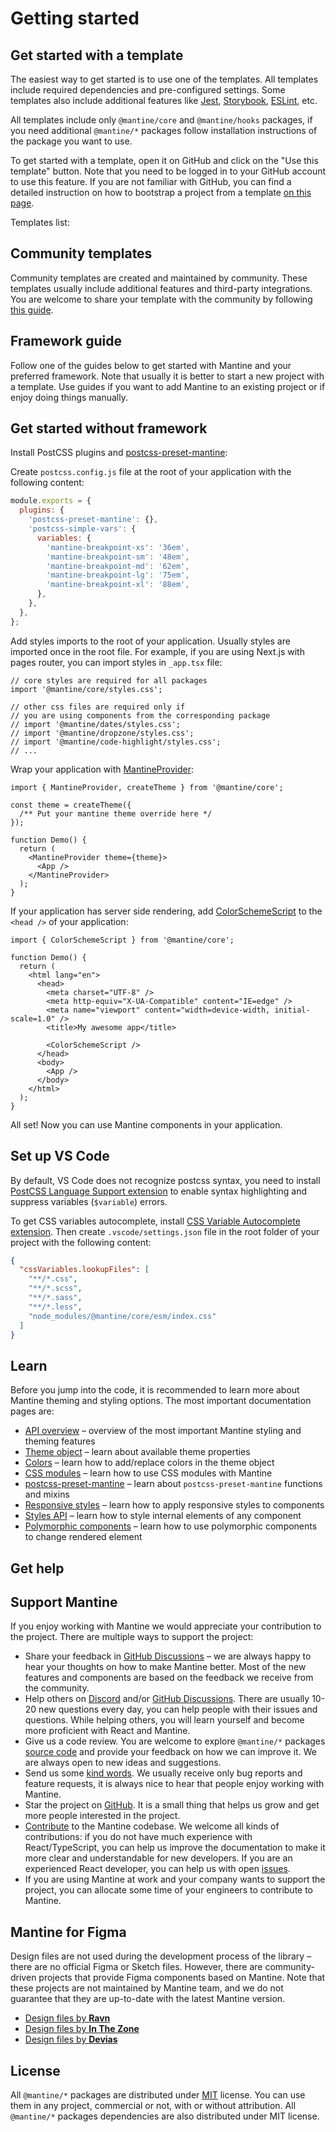 

# Getting started

## Get started with a template

The easiest way to get started is to use one of the templates.
All templates include required dependencies and pre-configured settings.
Some templates also include additional features like [Jest](https://jestjs.io/),
[Storybook](https://storybook.js.org/), [ESLint](https://eslint.org/), etc.

All templates include only `@mantine/core` and `@mantine/hooks` packages,
if you need additional `@mantine/*` packages follow installation instructions
of the package you want to use.

To get started with a template, open it on GitHub and click on the "Use this template"
button. Note that you need to be logged in to your GitHub account to use this feature.
If you are not familiar with GitHub, you can find a detailed instruction on how to
bootstrap a project from a template [on this page](/templates-usage).

Templates list:

<TemplatesList />

## Community templates

Community templates are created and maintained by community. These templates
usually include additional features and third-party integrations. You are welcome
to share your template with the community by following [this guide](/submit-template/).

<TemplatesList community />

## Framework guide

Follow one of the guides below to get started with Mantine and your preferred framework.
Note that usually it is better to start a new project with a template. Use guides if you want
to add Mantine to an existing project or if enjoy doing things manually.

<FrameworksGuides />

## Get started without framework

<PackagesInstallation />

Install PostCSS plugins and [postcss-preset-mantine](/styles/postcss-preset):

<InstallScript packages="postcss postcss-preset-mantine postcss-simple-vars" dev />

Create `postcss.config.js` file at the root of your application with the following content:

```js
module.exports = {
  plugins: {
    'postcss-preset-mantine': {},
    'postcss-simple-vars': {
      variables: {
        'mantine-breakpoint-xs': '36em',
        'mantine-breakpoint-sm': '48em',
        'mantine-breakpoint-md': '62em',
        'mantine-breakpoint-lg': '75em',
        'mantine-breakpoint-xl': '88em',
      },
    },
  },
};
```

Add styles imports to the root of your application. Usually styles are imported
once in the root file. For example, if you are using Next.js with pages router,
you can import styles in `_app.tsx` file:

```tsx
// core styles are required for all packages
import '@mantine/core/styles.css';

// other css files are required only if
// you are using components from the corresponding package
// import '@mantine/dates/styles.css';
// import '@mantine/dropzone/styles.css';
// import '@mantine/code-highlight/styles.css';
// ...
```

Wrap your application with [MantineProvider](/theming/mantine-provider/):

```tsx
import { MantineProvider, createTheme } from '@mantine/core';

const theme = createTheme({
  /** Put your mantine theme override here */
});

function Demo() {
  return (
    <MantineProvider theme={theme}>
      <App />
    </MantineProvider>
  );
}
```

If your application has server side rendering, add [ColorSchemeScript](/theming/color-schemes)
to the `<head />` of your application:

```tsx
import { ColorSchemeScript } from '@mantine/core';

function Demo() {
  return (
    <html lang="en">
      <head>
        <meta charset="UTF-8" />
        <meta http-equiv="X-UA-Compatible" content="IE=edge" />
        <meta name="viewport" content="width=device-width, initial-scale=1.0" />
        <title>My awesome app</title>

        <ColorSchemeScript />
      </head>
      <body>
        <App />
      </body>
    </html>
  );
}
```

All set! Now you can use Mantine components in your application.

## Set up VS Code

By default, VS Code does not recognize postcss syntax, you need to install
[PostCSS Language Support extension](https://marketplace.visualstudio.com/items?itemName=csstools.postcss)
to enable syntax highlighting and suppress variables (`$variable`) errors.

To get CSS variables autocomplete, install [CSS Variable Autocomplete extension](https://marketplace.visualstudio.com/items?itemName=vunguyentuan.vscode-css-variables).
Then create `.vscode/settings.json` file in the root folder of your project with the following content:

```json
{
  "cssVariables.lookupFiles": [
    "**/*.css",
    "**/*.scss",
    "**/*.sass",
    "**/*.less",
    "node_modules/@mantine/core/esm/index.css"
  ]
}
```

## Learn

Before you jump into the code, it is recommended to learn more about Mantine theming and styling options.
The most important documentation pages are:

- [API overview](/overview) – overview of the most important Mantine styling and theming features
- [Theme object](/theming/theme-object) – learn about available theme properties
- [Colors](/theming/colors) – learn how to add/replace colors in the theme object
- [CSS modules](/styles/css-modules) – learn how to use CSS modules with Mantine
- [postcss-preset-mantine](/styles/postcss-preset) – learn about `postcss-preset-mantine` functions and mixins
- [Responsive styles](/styles/responsive) – learn how to apply responsive styles to components
- [Styles API](/styles/styles-api) – learn how to style internal elements of any component
- [Polymorphic components](/guides/polymorphic) – learn how to use polymorphic components to change rendered element

## Get help

<SocialCards twitter={false} />

## Support Mantine

If you enjoy working with Mantine we would appreciate your contribution to the project.
There are multiple ways to support the project:

- Share your feedback in [GitHub Discussions](https://github.com/mantinedev/mantine/discussions/categories/feedback) –
  we are always happy to hear your thoughts on how to make Mantine better. Most of the new features and components
  are based on the feedback we receive from the community.
- Help others on [Discord](https://discord.gg/wbH82zuWMN) and/or [GitHub Discussions](https://github.com/mantinedev/mantine/discussions). There are usually 10-20 new questions every day,
  you can help people with their issues and questions. While helping others, you will learn yourself and become
  more proficient with React and Mantine.
- Give us a code review. You are welcome to explore `@mantine/*` packages [source code](https://github.com/mantinedev/mantine)
  and provide your feedback on how we can improve it. We are always open to new ideas and suggestions.
- Send us some [kind words](https://github.com/mantinedev/mantine/discussions/categories/kind-words). We usually receive only
  bug reports and feature requests, it is always nice to hear that people enjoy working with Mantine.
- Star the project on [GitHub](https://github.com/mantinedev/mantine). It is a small thing that helps us grow and get more
  people interested in the project.
- [Contribute](/contribute) to the Mantine codebase. We welcome all kinds of contributions: if you do not have much
  experience with React/TypeScript, you can help us improve the documentation to make it more clear and understandable
  for new developers. If you are an experienced React developer, you can help us with open [issues](https://github.com/mantinedev/mantine/issues?q=is%3Aopen+is%3Aissue+label%3A%22help+wanted%22).
- If you are using Mantine at work and your company wants to support the project, you can allocate some time
  of your engineers to contribute to Mantine.

## Mantine for Figma

Design files are not used during the development process of the library – there are no official
Figma or Sketch files. However, there are community-driven projects that provide Figma components
based on Mantine. Note that these projects are not maintained by Mantine team, and we do not guarantee
that they are up-to-date with the latest Mantine version.

- [Design files by **Ravn**](https://www.figma.com/community/file/1293978471602433537)
- [Design files by **In The Zone**](https://www.figma.com/community/file/1067173247578645134)
- [Design files by **Devias**](https://www.figma.com/community/file/1212329956432440320/Mantine-UI-Design-System---v5.10)

## License

All `@mantine/*` packages are distributed under [MIT](https://github.com/mantinedev/mantine/blob/master/LICENSE) license.
You can use them in any project, commercial or not, with or without attribution. All `@mantine/*` packages
dependencies are also distributed under MIT license.
